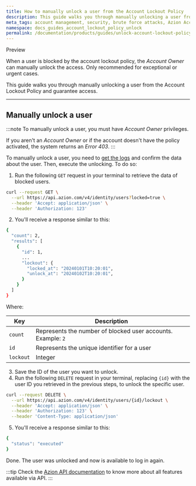 ```yaml
---
title: How to manually unlock a user from the Account Lockout Policy
description: This guide walks you through manually unlocking a user from the  Account Lockout Policy and guarantee access. 
meta_tags: account management, security, brute force attacks, Azion Account Lockout Policy
namespace: docs_guides_account_lockout_policy_unlock
permalink: /documentation/products/guides/unlock-account-lockout-policy/
---
```



<Tag severity="info" client:only="vue">Preview</Tag>

When a user is blocked by the account lockout policy, the *Account Owner* can manually unlock the access. Only recommended for exceptional or urgent cases.

This guide walks you through manually unlocking a user from the  Account Lockout Policy and guarantee access. 

<LinkButton link="/en/documentation/products/accounts/account-lockout-policy/" label="Go to Account Lockout Policy reference" severity="secondary" target="_blank" />

---

## Manually unlock a user

:::note
To manually unlock a user, you must have *Account Owner* privileges.

If you aren't an *Account Owner* or if the account doesn't have the policy activated, the system returns an *Error 403*.
:::

To manually unlock a user, you need to [get the logs](/en/documentation/products/guides/account-lockout-policy-logs/) and confirm the data about the user. Then, execute the unlocking. To do so:

1. Run the following `GET` request in your terminal to retrieve the data of blocked users.

```bash
curl --request GET \
  --url https://api.azion.com/v4/identity/users?locked=true \
  --header 'Accept: application/json' \
  --header 'Authorization: 123'
```

2. You'll receive a response similar to this:

```bash
{
  "count": 2,
  "results": [
    {
      "id": 1,
      ...
      "lockout": {
        "locked_at": "20240101T10:20:01",
        "unlock_at": "20240102T10:20:01",
      }
    }
  ]
}
```

Where:

| Key | Description |
| ----------- | ----------- |
| `count` | Represents the number of blocked user accounts. Example: `2` |
| `id` | Represents the unique identifier for a user |
| `lockout` | Integer | Represents the period during which the user account will be blocked, with `locked_at` being the timestamp for the start and `unlock_at` indicating when the lockout will end |

3. Save the ID of the user you want to unlock.
4. Run the following `DELETE` request in your terminal, replacing `{id}` with the user ID you retrieved in the previous steps, to unlock the specific user.

```bash
curl --request DELETE \
  --url https://api.azion.com/v4/identity/users/{id}/lockout \
  --header 'Accept: application/json' \
  --header 'Authorization: 123' \
  --header 'Content-Type: application/json'
```

5. You'll receive a response similar to this:

```bash
{
  "status": "executed"
}
```

Done. The user was unlocked and now is available to log in again. 

:::tip
Check the [Azion API documentation](https://api.azion.com/) to know more about all features available via API.
:::
